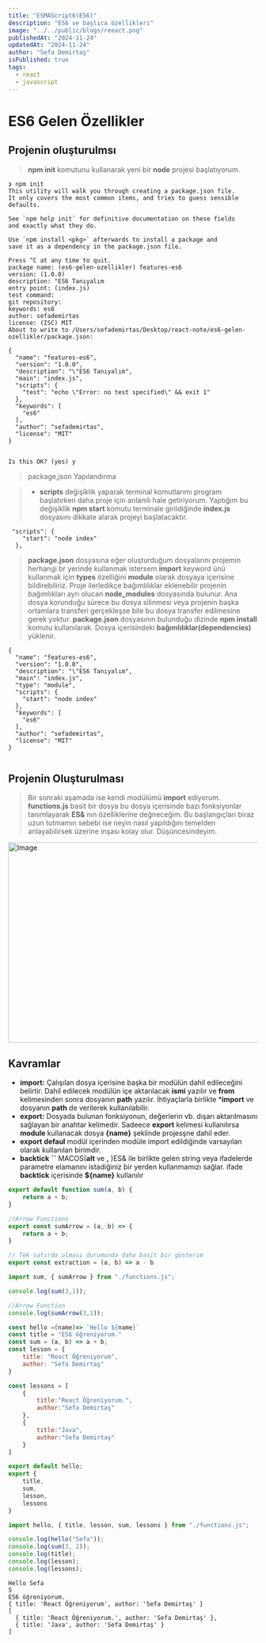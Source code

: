 ```yaml
---
title: "ESMAScript6(ES6)"
description: "ES6 ve başlıca özellikleri"
image: "../../public/blogs/reeact.png"
publishedAt: "2024-11-24"
updatedAt: "2024-11-24"
author: "Sefa Demirtaş"
isPublished: true
tags:
  - react
  - javascript
---
```


# ES6 Gelen Özellikler

## Projenin oluşturulmsı

> **npm init** komutunu kullanarak yeni bir **node** projesi başlatıyorum.

```terminal title="console"
❯ npm init
This utility will walk you through creating a package.json file.
It only covers the most common items, and tries to guess sensible defaults.

See `npm help init` for definitive documentation on these fields
and exactly what they do.

Use `npm install <pkg>` afterwards to install a package and
save it as a dependency in the package.json file.

Press ^C at any time to quit.
package name: (es6-gelen-ozellikler) features-es6
version: (1.0.0) 
description: "ES6 Tanıyalım
entry point: (index.js) 
test command: 
git repository: 
keywords: es6
author: sefademirtas
license: (ISC) MIT
About to write to /Users/sefademirtas/Desktop/react-note/es6-gelen-ozellikler/package.json:

{
  "name": "features-es6",
  "version": "1.0.0",
  "description": "\"ES6 Tanıyalım",
  "main": "index.js",
  "scripts": {
    "test": "echo \"Error: no test specified\" && exit 1"
  },
  "keywords": [
    "es6"
  ],
  "author": "sefademirtas",
  "license": "MIT"
}


Is this OK? (yes) y

```
> package,json Yapılandırma

> - **scripts** değişiklik yaparak terminal komutlarımı  program başlatırken  daha proje için anlamlı hale getiriyorum.
> Yaptığım bu değişiklik **npm start** komutu terminale girildiğinde **index.js** dosyasını dikkate alarak projeyi başlatacaktır.


```terminal title="console"
 "scripts": {
    "start": "node index"
  }, 

```

> **package.json** dosyasına eğer oluşturduğum dosyalarını projemin herhangi br yerinde kullanmak istersem **import** keyword ünü kullanmak için **types** özelliğini **module** olarak dosyaya içerisine bildirebiliriz. Proje ilerledikçe bağımlılıklar eklenebilir projenin bağımlıkları ayrı olucan **node_modules** dosyasında bulunur. Ana dosya korunduğu sürece bu dosya silinmesi veya projenin başka ortamlara transferi gerçekleşse bile bu dosya transfer edilmesine gerek yoktur. **package.json** dosyasının bulunduğu dizinde **npm install** komutu kullanılarak. Dosya içerisindeki **bağımlılıklar(dependencies)** yüklenir.

```terminal title="console"
{
  "name": "features-es6",
  "version": "1.0.0",
  "description": "\"ES6 Tanıyalım",
  "main": "index.js",
  "type": "module",
  "scripts": {
    "start": "node index"
  },
  "keywords": [
    "es6"
  ],
  "author": "sefademirtas",
  "license": "MIT"
}


```
## Projenin Oluşturulması

> Bir sonraki aşamada ise kendi modülümü **import** ediyorum. **functions.js** basit bir dosya bu dosya içerisinde bazı fonksiyonlar tanımlayarak **ES&** nın özelliklerine değneceğim. Bu başlangıçları biraz uzun tutmamın sebebi ise neyin nasıl yapıldığını temelden anlayabilirsek üzerine inşası kolay olur. Düşüncesindeyim.

<Image
  src="/blogs/es6-file.png"
  width="718"
  height="404"
  alt="Image"
  sizes="100vw"
/>

## Kavramlar
- **import:** Çalışılan dosya içerisine başka bir modülün dahil edileceğini belirtir. Dahil edilecek modülün içe aktarılacak **ismi** yazılır ve **from** kelimesinden sonra dosyanın **path** yazılır. İhtiyaçlarla birlikte ***import** ve dosyanın **path** de verilerek kullanılabilir.
-  **export:** Dosyada bulunan fonksiyonun, değerlerin vb. dışarı aktarılmasını sağlayan bir anahtar kelimedir. Sadeece **export** kelimesi kullanılırsa **module** kullanacak dosya **{name}** şeklinde projesşne dahil eder.
-  **export defaul** modül içerinden modüle import edildiğinde varsayılan olarak kullanılan birimdir.
- **backtick** **``** MACOS(**alt** ve **,**  )ES& ile birlikte gelen string veya ifadelerde parametre elamanını istadiğiniz bir yerden kullanmamızı sağlar. ifade **backtick** içerisinde **${name}** kullanılır

```javascript title="functions.js"
export default function sum(a, b) {
    return a + b;
}

//Arrow Functions
export const sumArrow = (a, b) => {
    return a + b;
}

// Tek satırda olması durumunda daha basit bir gösterim
export const extraction = (a, b) => a - b
```

```javascript title="index.js"
import sum, { sumArrow } from "./functions.js";

console.log(sum(3,1));

//Arrow Function
console.log(sumArrow(3,1));
```

```javascript title="functions.js"
const hello =(name)=> `Hello ${name}`
const title = "ES6 öğreniyorum."
const sum = (a, b) => a + b;
const lesson = {
    title: "React Öğreniyorum",
    author: "Sefa Demirtaş"
}

const lessons = [
    {
        title:"React Öğreniyorum.",
        author:"Sefa Demirtaş"
    },
    {
        title:"Java",
        author:"Sefa Demirtaş"
    }
]

export default hello;
export {
    title,
    sum,
    lesson,
    lessons
}


```

```javascript title="index.js"
import hello, { title, lesson, sum, lessons } from "./functions.js";

console.log(hello("Sefa"));
console.log(sum(3, 2));
console.log(title);
console.log(lesson);
console.log(lessons);
```

```terminal title="console"
Hello Sefa
5
ES6 öğreniyorum.
{ title: 'React Öğreniyorum', author: 'Sefa Demirtaş' }
[
  { title: 'React Öğreniyorum.', author: 'Sefa Demirtaş' },
  { title: 'Java', author: 'Sefa Demirtaş' }
]
```


